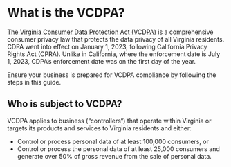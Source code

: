 # What is the VCDPA?

[The Virginia Consumer Data Protection Act (VCDPA)](https://law.lis.virginia.gov/vacodefull/title59.1/chapter53/) is a comprehensive consumer privacy law that protects the data privacy of all Virginia residents. CDPA went into effect on January 1, 2023, following California Privacy Rights Act (CPRA). Unlike in California, where the enforcement date is July 1, 2023, CDPA’s enforcement date was on the first day of the year.

Ensure your business is prepared for VCDPA compliance by following the steps in this guide.


## Who is subject to VCDPA?

VCDPA applies to business (“controllers“) that operate within Virginia or targets its products and services to Virginia residents and either:

- Control or process personal data of at least 100,000 consumers, or
- Control or process the personal data of at least 25,000 consumers and generate over 50% of gross revenue from the sale of personal data.